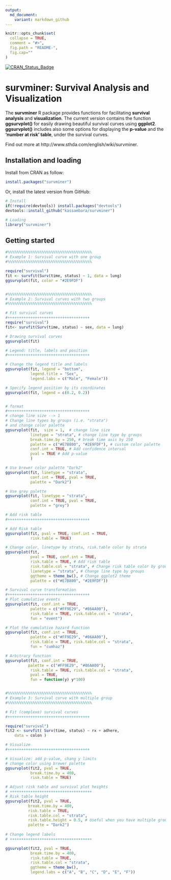 ```yaml
---
output:
  md_document:
    variant: markdown_github
---
```


<!-- README.md is generated from README.Rmd. Please edit that file -->

```r
knitr::opts_chunk$set(
  collapse = TRUE,
  comment = "#>",
  fig.path = "README-",
  fig.cap=""
)
```
    
    
[![CRAN_Status_Badge](http://www.r-pkg.org/badges/version/survminer)](http://cran.r-project.org/package=survminer)
    
  
# survminer: Survival Analysis and Visualization
    
The **survminer** R package provides functions for facilitating **survival analysis** and **visualization**. The current version contains the function **ggsurvplot()** for easily drawing beautiful survival curves using **ggplot2**. **ggsurvplot()** includes also some options for displaying the **p-value** and the **'number at risk' table**,  under the survival curves.
   
Find out more at http://www.sthda.com/english/wiki/survminer.
    
     
## Installation and loading
    
    
Install from CRAN as follow:
   
```r
install.packages("survminer")
```
    
    
Or, install the latest version from GitHub: 
    
   
```r
# Install
if(!require(devtools)) install.packages("devtools")
devtools::install_github("kassambara/survminer")
```

    
```r
# Loading
library("survminer")
```
    
    
    
## Getting started
     
     
```r
#%%%%%%%%%%%%%%%%%%%%%%%%%%%%%%%%%%%%%
# Example 1: Survival curve with one group
#%%%%%%%%%%%%%%%%%%%%%%%%%%%%%%%%%%%%%

require("survival")
fit <- survfit(Surv(time, status) ~ 1, data = lung)
ggsurvplot(fit, color = "#2E9FDF")


#%%%%%%%%%%%%%%%%%%%%%%%%%%%%%%%%%%%%%
# Example 2: Survival curves with two groups
#%%%%%%%%%%%%%%%%%%%%%%%%%%%%%%%%%%%%%

# Fit survival curves
#++++++++++++++++++++++++++++++++++++
require("survival")
fit<- survfit(Surv(time, status) ~ sex, data = lung)

# Drawing survival curves
ggsurvplot(fit)

# Legend: title, labels and position
#++++++++++++++++++++++++++++++++++++

# Change the legend title and labels
ggsurvplot(fit, legend = "bottom", 
           legend.title = "Sex",
           legend.labs = c("Male", "Female"))

# Specify legend position by its coordinates
ggsurvplot(fit, legend = c(0.2, 0.2))


# format
#++++++++++++++++++++++++++++++++++++
# change line size --> 1
# Change line types by groups (i.e. "strata")
# and change color palette
ggsurvplot(fit,  size = 1,  # change line size
           linetype = "strata", # change line type by groups
           break.time.by = 250, # break time axis by 250
           palette = c("#E7B800", "#2E9FDF"), # custom color palette
           conf.int = TRUE, # Add confidence interval
           pval = TRUE # Add p-value
           )

# Use brewer color palette "Dark2"
ggsurvplot(fit, linetype = "strata", 
           conf.int = TRUE, pval = TRUE,
           palette = "Dark2")

# Use grey palette
ggsurvplot(fit, linetype = "strata", 
           conf.int = TRUE, pval = TRUE,
           palette = "grey")

# Add risk table
#++++++++++++++++++++++++++++++++++++

# Add Risk table
ggsurvplot(fit, pval = TRUE, conf.int = TRUE,
           risk.table = TRUE)

# Change color, linetype by strata, risk.table color by strata
ggsurvplot(fit, 
           pval = TRUE, conf.int = TRUE,
           risk.table = TRUE, # Add risk table
           risk.table.col = "strata", # Change risk table color by groups
           lienetype = "strata", # Change line type by groups
           ggtheme = theme_bw(), # Change ggplot2 theme
           palette = c("#E7B800", "#2E9FDF"))

# Survival curve transformation
#++++++++++++++++++++++++++++++++++++
# Plot cumulative events
ggsurvplot(fit, conf.int = TRUE,
           palette = c("#FF9E29", "#86AA00"),
           risk.table = TRUE, risk.table.col = "strata",
           fun = "event")

# Plot the cumulative hazard function
ggsurvplot(fit, conf.int = TRUE, 
           palette = c("#FF9E29", "#86AA00"),
           risk.table = TRUE, risk.table.col = "strata",
           fun = "cumhaz")

# Arbitrary function
ggsurvplot(fit, conf.int = TRUE, 
          palette = c("#FF9E29", "#86AA00"),
           risk.table = TRUE, risk.table.col = "strata",
           pval = TRUE,
           fun = function(y) y*100)


#%%%%%%%%%%%%%%%%%%%%%%%%%%%%%%%%%%%%%
# Example 3: Survival curve with multiple group
#%%%%%%%%%%%%%%%%%%%%%%%%%%%%%%%%%%%%%

# Fit (complexe) survival curves
#++++++++++++++++++++++++++++++++++++

require("survival")
fit2 <- survfit( Surv(time, status) ~ rx + adhere,
    data = colon )

# Visualize
#++++++++++++++++++++++++++++++++++++

# Visualize: add p-value, chang y limits
# change color using brewer palette
ggsurvplot(fit2, pval = TRUE, 
           break.time.by = 400,
           risk.table = TRUE)

# Adjust risk table and survival plot heights
# ++++++++++++++++++++++++++++++++++++
# Risk table height
ggsurvplot(fit2, pval = TRUE,
          break.time.by = 400,
          risk.table = TRUE,
          risk.table.col = "strata",
          risk.table.height = 0.5, # Useful when you have multiple groups
          palette = "Dark2")
  
# Change legend labels
# ++++++++++++++++++++++++++++++++++++

ggsurvplot(fit2, pval = TRUE, 
           break.time.by = 400,
           risk.table = TRUE,
           risk.table.col = "strata",
           ggtheme = theme_bw(),
           legend.labs = c("A", "B", "C", "D", "E", "F"))
```

